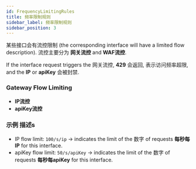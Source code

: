 ```yaml
---
id: FrequencyLimitingRules
title: 频率限制规则
sidebar_label: 频率限制规则
sidebar_position: 3
---
```


某些接口会有流控限制 (the corresponding interface will have a limited flow description). 流控主要分为 **网关流控** and **WAF流控**.

If the interface request triggers the 网关流控, **429** 会返回, 表示访问频率超限, and the **IP** or **apiKey** 会被封禁.

### Gateway Flow Limiting

- **IP流控**
- **apiKey流控**

### 示例 描述s

- IP flow limit: `100/s/ip` → indicates the limit of the 数字 of requests **每秒每IP** for this interface.
- apiKey flow limit: `50/s/apiKey` → indicates the limit of the 数字 of requests **每秒每apiKey** for this interface.
